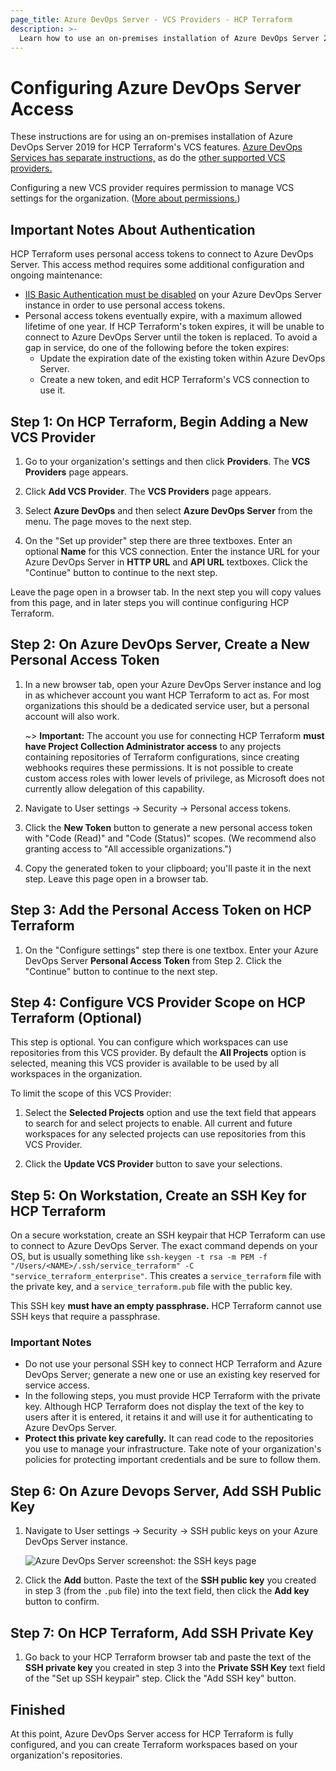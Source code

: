```yaml
---
page_title: Azure DevOps Server - VCS Providers - HCP Terraform
description: >-
  Learn how to use an on-premises installation of Azure DevOps Server 2019 for VCS features.
---
```


# Configuring Azure DevOps Server Access

These instructions are for using an on-premises installation of Azure DevOps Server 2019 for HCP Terraform's VCS features. [Azure DevOps Services has separate instructions,](/terraform/cloud-docs/vcs/azure-devops-services) as do the [other supported VCS providers.](/terraform/cloud-docs/vcs)

Configuring a new VCS provider requires permission to manage VCS settings for the organization. ([More about permissions.](/terraform/cloud-docs/users-teams-organizations/permissions))

[permissions-citation]: #intentionally-unused---keep-for-maintainers

## Important Notes About Authentication

HCP Terraform uses personal access tokens to connect to Azure DevOps Server. This access method requires some additional configuration and ongoing maintenance:

- [IIS Basic Authentication must be disabled](https://docs.microsoft.com/en-us/azure/devops/integrate/get-started/authentication/iis-basic-auth?view=azure-devops) on your Azure DevOps Server instance in order to use personal access tokens.
- Personal access tokens eventually expire, with a maximum allowed lifetime of one year. If HCP Terraform's token expires, it will be unable to connect to Azure DevOps Server until the token is replaced. To avoid a gap in service, do one of the following before the token expires:
  - Update the expiration date of the existing token within Azure DevOps Server.
  - Create a new token, and edit HCP Terraform's VCS connection to use it.

## Step 1: On HCP Terraform, Begin Adding a New VCS Provider

1. Go to your organization's settings and then click **Providers**. The **VCS Providers** page appears.

1. Click **Add VCS Provider**. The **VCS Providers** page appears.

1. Select **Azure DevOps** and then select **Azure DevOps Server** from the menu. The page moves to the next step.

1. On the "Set up provider" step there are three textboxes. Enter an optional **Name** for this VCS connection. Enter the instance URL for your Azure DevOps Server in **HTTP URL** and **API URL** textboxes. Click the "Continue" button to continue to the next step.

Leave the page open in a browser tab. In the next step you will copy values from this page, and in later steps you will continue configuring HCP Terraform.

## Step 2: On Azure DevOps Server, Create a New Personal Access Token

1. In a new browser tab, open your Azure DevOps Server instance and log in as whichever account you want HCP Terraform to act as. For most organizations this should be a dedicated service user, but a personal account will also work.

   ~> **Important:** The account you use for connecting HCP Terraform **must have Project Collection Administrator access** to any projects containing repositories of Terraform configurations, since creating webhooks requires these permissions. It is not possible to create custom access roles with lower levels of privilege, as Microsoft does not currently allow delegation of this capability.

1. Navigate to User settings -> Security -> Personal access tokens.

1. Click the **New Token** button to generate a new personal access token with "Code (Read)" and "Code (Status)" scopes. (We recommend also granting access to "All accessible organizations.")

1. Copy the generated token to your clipboard; you'll paste it in the next step. Leave this page open in a browser tab.


## Step 3: Add the Personal Access Token on HCP Terraform

1. On the "Configure settings" step there is one textbox. Enter your Azure DevOps Server **Personal Access Token** from Step 2. Click the "Continue" button to continue to the next step.

## Step 4: Configure VCS Provider Scope on HCP Terraform (Optional)

This step is optional. You can configure which workspaces can use repositories from this VCS provider. By default the **All Projects** option is selected, meaning this VCS provider is available to be used by all workspaces in the organization.

To limit the scope of this VCS Provider:

1. Select the **Selected Projects** option and use the text field that appears to search for and select projects to enable. All current and future workspaces for any selected projects can use repositories from this VCS Provider. 

1. Click the **Update VCS Provider** button to save your selections.

## Step 5: On Workstation, Create an SSH Key for HCP Terraform

On a secure workstation, create an SSH keypair that HCP Terraform can use to connect to Azure DevOps Server. The exact command depends on your OS, but is usually something like `ssh-keygen -t rsa -m PEM -f "/Users/<NAME>/.ssh/service_terraform" -C "service_terraform_enterprise"`. This creates a `service_terraform` file with the private key, and a `service_terraform.pub` file with the public key.

This SSH key **must have an empty passphrase.** HCP Terraform cannot use SSH keys that require a passphrase.

### Important Notes

- Do not use your personal SSH key to connect HCP Terraform and Azure DevOps Server; generate a new one or use an existing key reserved for service access.
- In the following steps, you must provide HCP Terraform with the private key. Although HCP Terraform does not display the text of the key to users after it is entered, it retains it and will use it for authenticating to Azure DevOps Server.
- **Protect this private key carefully.** It can read code to the repositories you use to manage your infrastructure. Take note of your organization's policies for protecting important credentials and be sure to follow them.

## Step 6: On Azure Devops Server, Add SSH Public Key

1. Navigate to User settings -> Security -> SSH public keys on your Azure DevOps Server instance.

   ![Azure DevOps Server screenshot: the SSH keys page](/img/docs/azure-devops-server-public-keys.png)

1. Click the **Add** button. Paste the text of the **SSH public key** you created in step 3 (from the `.pub` file) into the text field, then click the **Add key** button to confirm.

## Step 7: On HCP Terraform, Add SSH Private Key

1. Go back to your HCP Terraform browser tab and paste the text of the **SSH private key** you created in step 3 into the **Private SSH Key** text field of the "Set up SSH keypair" step. Click the "Add SSH key" button.

## Finished

At this point, Azure DevOps Server access for HCP Terraform is fully configured, and you can create Terraform workspaces based on your organization's repositories.
